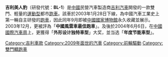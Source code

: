 {{Unreferenced |time=2021-04-24T17:24:06+00:00 }}
{{Infobox Automobile generation
| image        = File:Geely Meirenbao 01 China 2016-04-08.jpg
| name         = 吉利美人豹<br>
| production   = 2003年—2007年
| engine       = 直列四[[汽缸|汽缸]] DOCH 16V 1.5L
| aka          = BL-1<br>Mybo<br>Geely BL
| transmission = 五前速[[手動變速器|手動變速器]]<br>四前速[[自動變速器|自動變速器]]
| assembly = {{CHN}}[[浙江省|浙江省]][[臨海市|臨海市]]城東經濟開發區<ref>{{cite web|url=http://www.zqzd.com/ProductCategory/Detail/0000TC6B28C9C65F75020|title=吉利牌JL7135XHU型轿车|publisher=專汽之都|access-date=2021-11-08|archive-date=2021-11-09|archive-url=https://web.archive.org/web/20211109050129/http://www.zqzd.com/ProductCategory/Detail/0000TC6B28C9C65F75020|dead-url=no}}</ref>
| length       = 4110 mm
| width        = 1690 mm
| height       = 1325 mm 
| layout       = 前置[[引擎|引擎]][[前輪驅動|前輪驅動]]
| body_style   = 雙門[[跑車|跑車]] 
| weight       = 980 kg
| wheelbase    = 2440 mm
| successor = [[吉利中國龍|吉利中國龍]]
}}

'''吉利美人豹'''（研發代號：'''BL-1'''）是[[中國|中國]]民營汽車製造商[[吉利汽車|吉利汽車]]開發的一款雙門、輕量的[[運動型|運動型]]都市[[跑車|跑車]]。該車於2003年1月28日下線，為中國汽車工業史上第一輛自主研發的[[跑車|跑車]]，因此同年9月即被[[中國國家博物館|中國國家博物館]]永久收藏並展示。2003年12月，更被評為「'''中國風雲車最佳跑車'''」。及後於2004年6月6日，在[[中國國際汽車周|中國國際汽車周]]上，更獲得「'''外形设计独特車型'''」大奖，並当选「'''年度节能車型'''」。
{{Geely}}
[[Category:吉利車款|Category:吉利車款]]
[[Category:2009年面世的汽車|Category:2009年面世的汽車]]
[[Category:前輪驅動|Category:前輪驅動]]
[[Category:雙門轎跑車|Category:雙門轎跑車]]